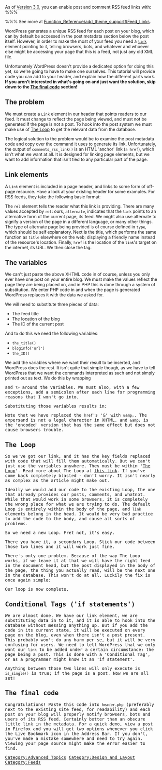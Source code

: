 As of [[Version 3.0]], you can enable post and comment RSS feed links with:
%%%<?php add_theme_support( 'automatic-feed-links' ); ?>%%%
See more at [[Function_Reference/add_theme_support#Feed_Links]].

{{Oldpage|pre 3.0}}

WordPress generates a unique RSS feed for each post on your blog, which can by default be accessed in the post metadata section below the post itself. However, in order to make the most of your feed you need a [http://www.w3.org/TR/REC-html40/struct/links.html#h-12.3 <tt>link</tt>] element pointing to it, telling browsers, bots, and whatever and whoever else might be accessing your page that this is a feed, not just any old XML file.

Unfortunately WordPress doesn't provide a dedicated option for doing this yet, so we're going to have to make one ourselves. This tutorial will provide code you can add to your header, and explain how the different parts work. '''If you aren't interested in what's going on and just want the solution, skip down to the [[#The final code|The final code]] section!'''

==The problem==
We must create a <tt>Link</tt> element in our header that points readers to our feed. It must change to reflect the page being viewed, and must not be generated if the page is not a post. To hook into the post system we must make use of [[The Loop]] to get the relevant data from the database.

The logical solution to the problem would be to examine the post metadata code and copy over the command it uses to generate its link. Unfortunately, the output of <tt>comments_rss_link()</tt> is an HTML 'anchor' link (<tt>a href</tt>), which isn't what we want at all. It is designed for linking page elements, but we want to add information that isn't tied to any particular part of the page.

==Link elements==
A <tt>Link</tt> element is included in a page header, and links to some form of off-page resource. Have a look at your existing header for some examples. For RSS feeds, they take the following basic format:

<tt><link rel="alternate" type="application/rss+xml" title="Feed Title" href="Feed Location" /></tt>

The <tt>rel</tt> element tells the reader what this link is providing. There are many values accepted by <tt>rel</tt>: ours, <tt>alternate</tt>, indicates that the <tt>link</tt> points to an alternative form of the current page, its feed. We might also use alternate to signify a version of the page in a different language, or many other things. The type of alternate page being provided is of course defined in <tt>type</tt>, which should be self explanatory. Next is the title, which performs the same function as <tt>title</tt> elsewhere on the web; displaying a friendly name instead of the resource's location. Finally, <tt>href</tt> is the location of the <tt>link</tt>'s target on the internet, its URL. We then close the tag.

==The variables==
We can't just paste the above XHTML code in of course, unless you only ever have one post on your entire blog. We must make the values reflect the page they are being placed on, and in PHP this is done through a system of substitution. We enter PHP code in and when the page is generated WordPress replaces it with the data we asked for.

We will need to substitute three pieces of data:
*The feed title
*The location of the blog
*The ID of the current post

And to do this we need the following variables:
*<tt>the_title()</tt>
*<tt>bloginfo('url')</tt>
*<tt>the_ID()</tt>

We add the variables where we want their result to be inserted, and WordPress does the rest. It isn't quite that simple though, as we have to tell WordPress that we want the commands interpreted as such and not simply printed out as text. We do this by wrapping <tt><?php</tt> and <tt>?></tt> around the variables. We must also, with a few exceptions, add a semicolon after each line for programming reasons that I won't go into.

Substituting those variables results in:

<tt><link rel="alternate" type="application/rss+xml" title="'''<?php the_title(); ?>''' Comments" href="'''<?php bloginfo('url'); ?>'''/?feed=rss2&amp;amp;p='''<?php the_ID(); ?>'''" /></tt>

Note that we have replaced the <tt>href</tt>'s '&' with <tt>&amp;amp;</tt>. The ampersand is not a legal character in XHTML, and <tt>&amp;amp;</tt> is the 'encoded' version that has the same effect but does not cause browsers trouble.

==The Loop==
So we've got our link, and it has the key fields replaced with code that will fill them automatically. But we can't just use the variables anywhere. They must be within '[[The Loop]]'. Read more about The Loop at [[The Loop|this link]]. If you've come back completely blasted - don't worry. It isn't nearly as complex as the article might make out.

Ideally we would add our code to the existing Loop, the one that already provides our posts, comments, and whatnot. While that would work in some browsers, it is completely the wrong place for what we are trying to do. The default Loop is entirely within the body of the page, and <tt>link</tt> elements belong in the head. It would be very bad practice to add the code to the body, and cause all sorts of problems.

So we need a new Loop. Fret not, it's easy.

<tt><?php while (have_posts()) : the_post(); ?>

<?php endwhile; ?></tt>

There you have it, a secondary Loop. Stick our code between those two lines and it will work just fine.

There's only one problem. Because of the way The Loop works, if we leave it at that we will have the right feed in the document head, but the post displayed in the body of the page, the thing you actually read, will be the next one in the database. This won't do at all. Luckily the fix is once again simple:

<tt><?php rewind_posts(); ?></tt>

Our loop is now complete.

==Conditional Tags ('if statements')==
We are almost done. We have our link element, we are substituting data in to it, and it is able to hook into the database without messing anything up. But if you add the code in its current state, it will be executed on every page on the blog, even when there isn't a post present. This probably won't do any harm per se, but it will be very confusing for users. We need to tell WordPress that we only want our <tt>link</tt> to be added under a certain circumstance: the page being a post. This is done with a 'Conditional Tag', or as a programmer might know it an 'if statement'.

<tt><?php if (is_single()) { ?>

<?php } ?></tt>

Anything between those two lines will only execute is <tt>is_single()</tt> is true; if the page is a post. Now we are all set!

==The final code==
<tt><?php if (is_single()) { ?>

<?php while (have_posts()) : the_post(); ?>

<link rel="alternate" type="application/rss+xml" title="<?php the_title(); ?> Comments" href="<?php bloginfo('url'); ?>/?feed=rss2&amp;amp;p=<?php the_ID(); ?>" />

<?php endwhile; ?>

<?php rewind_posts(); ?>

<?php } ?></tt>

Congratulations! Paste this code into <tt>header.php</tt> (preferably next to the existing site feed, for readability) and each post on your blog will properly notify browsers, bots and users of its RSS feed. Certainly better than an obscure little link in the metadata. For a quick demo, view a post in Firefox and you will get two options whenever you click the Live Bookmark icon in the Address Bar. If you don't, you've made a mistake somewhere and need to try again. Viewing your page source might make the error easier to find.

[[Category:Advanced Topics]]
[[Category:Design and Layout]]
[[Category:Feeds]]